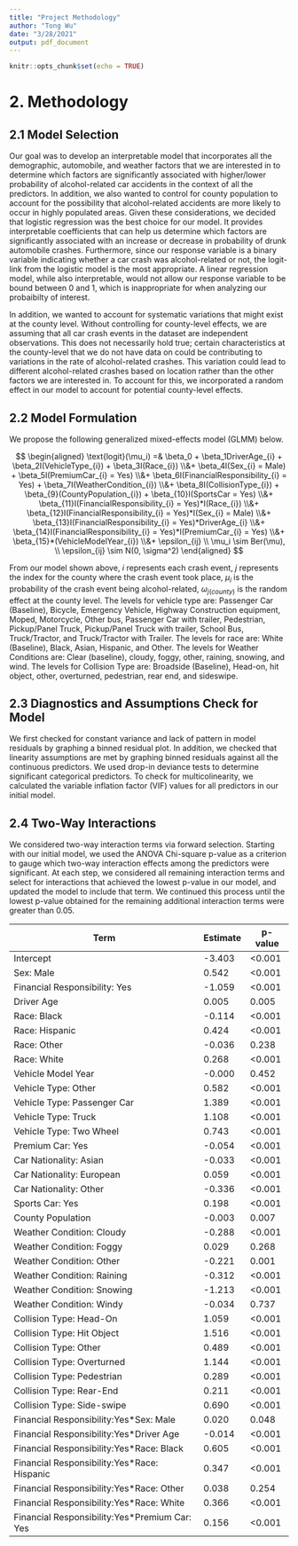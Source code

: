 ```yaml
---
title: "Project Methodology"
author: "Tong Wu"
date: "3/28/2021"
output: pdf_document
---
```


```r
knitr::opts_chunk$set(echo = TRUE)
```

# 2. Methodology
## 2.1 Model Selection

Our goal was to develop an interpretable model that incorporates all the demographic, automobile, and weather factors that we are interested in to determine which factors are significantly associated with higher/lower probability of alcohol-related car accidents in the context of all the predictors. In addition, we also wanted to control for county population to account for the possibility that alcohol-related accidents are more likely to occur in highly populated areas. Given these considerations, we decided that logistic regression was the best choice for our model. It provides interpretable coefficients that can help us determine which factors are significantly associated with an increase or decrease in probability of drunk automobile crashes. Furthermore, since our response variable is a binary variable indicating whether a car crash was alcohol-related or not, the logit-link from the logistic model is the most appropriate. A linear regression model, while also interpretable, would not allow our response variable to be bound between 0 and 1, which is inappropriate for when analyzing our probaibilty of interest.

In addition, we wanted to account for systematic variations that might exist at the county level. Without controlling for county-level effects, we are assuming that all car crash events in the dataset are independent observations. This does not necessarily hold true; certain characteristics at the county-level that we do not have data on could be contributing to variations in the rate of alcohol-related crashes. This variation could lead to different alcohol-related crashes based on location rather than the other factors we are interested in. To account for this, we incorporated a random effect in our model to account for potential county-level effects. 

## 2.2 Model Formulation

We propose the following generalized mixed-effects model (GLMM) below.

$$
\begin{aligned}
\text{logit}(\mu_i) =& \beta_0 + \beta_1DriverAge_{i} + \beta_2I(VehicleType_{i}) + \beta_3I(Race_{i}) \\&+ \beta_4I(Sex_{i} = Male) + \beta_5I(PremiumCar_{i} = Yes) \\&+ \beta_6I(FinancialResponsibility_{i} = Yes) + \beta_7I(WeatherCondition_{i}) 
\\&+ \beta_8I(CollisionType_{i}) + \beta_{9}(CountyPopulation_{i}) + \beta_{10}I(SportsCar = Yes)
\\&+ \beta_{11}I(FinancialResponsibility_{i} = Yes)*I(Race_{i})
\\&+ \beta_{12}I(FinancialResponsibility_{i} = Yes)*I(Sex_{i} = Male)
\\&+ \beta_{13}I(FinancialResponsibility_{i} = Yes)*DriverAge_{i}
\\&+ \beta_{14}I(FinancialResponsibility_{i} = Yes)*I(PremiumCar_{i} = Yes)
\\&+ \beta_{15}*(VehicleModelYear_{i})
\\&+ \epsilon_{ij}
\\ 
\mu_i \sim Ber(\mu),
\\
\epsilon_{ij} \sim N(0, \sigma^2)
\end{aligned}
$$

From our model shown above, $i$ represents each crash event, $j$ represents the index for the county where the crash event took place, $\mu_{i}$ is the probability of the crash event being alcohol-related, $\omega_{j(county)}$ is the random effect at the county level. The levels for vehicle type are: Passenger Car (Baseline), Bicycle, Emergency Vehicle, Highway Construction equipment, Moped, Motorcycle, Other bus, Passenger Car with trailer, Pedestrian, Pickup/Panel Truck, Pickup/Panel Truck with trailer, School Bus, Truck/Tractor, and Truck/Tractor with Trailer. The levels for race are: White (Baseline), Black, Asian, Hispanic, and Other. The levels for Weather Conditions are: Clear (baseline), cloudy, foggy, other, raining, snowing, and wind. The levels for Collision Type are: Broadside (Baseline), Head-on, hit object, other, overturned, pedestrian, rear end, and sideswipe.

## 2.3 Diagnostics and Assumptions Check for Model

We first checked for constant variance and lack of pattern in model residuals by graphing a binned residual plot. In addition, we checked that linearity assumptions are met by graphing binned residuals against all the continuous predictors. We used drop-in deviance tests to determine significant categorical predictors. To check for multicolinearity, we calculated the variable inflation factor (VIF) values for all predictors in our initial model.


## 2.4 Two-Way Interactions

We considered two-way interaction terms via forward selection. Starting with our initial model, we used the ANOVA Chi-square p-value as a criterion to gauge which two-way interaction effects among the predictors were significant. At each step, we considered all remaining interaction terms and select for interactions that achieved the lowest p-value in our model, and updated the model to include that term. We continued this process until the lowest p-value obtained for the remaining additional interaction terms were greater than 0.05. 

| Term | Estimate | p-value |
|-------|--------|-------|
|Intercept | -3.403 | <0.001 |
| Sex: Male | 0.542 | <0.001 |
| Financial Responsibility: Yes | -1.059 | <0.001 |
| Driver Age | 0.005 | 0.005 | <0.001 |
| Race: Black | -0.114 | <0.001 |
| Race: Hispanic | 0.424 | <0.001 |
| Race: Other | -0.036 | 0.238 |
| Race: White | 0.268 | <0.001 |
| Vehicle Model Year | -0.000 | 0.452 |
| Vehicle Type: Other | 0.582 | <0.001 |
| Vehicle Type: Passenger Car | 1.389 | <0.001 |
| Vehicle Type: Truck | 1.108 | <0.001 |
| Vehicle Type: Two Wheel | 0.743 | <0.001 |
| Premium Car: Yes | -0.054 | <0.001 |
| Car Nationality: Asian | -0.033 | <0.001 |
| Car Nationality: European | 0.059 | <0.001 |
| Car Nationality: Other | -0.336 | <0.001 |
| Sports Car: Yes | 0.198 | <0.001 |
| County Population | -0.003 | 0.007 |
| Weather Condition: Cloudy | -0.288 | <0.001 |
| Weather Condition: Foggy | 0.029 | 0.268 |
| Weather Condition: Other | -0.221 | 0.001 |
| Weather Condition: Raining | -0.312 | <0.001 |
| Weather Condition: Snowing | -1.213 | <0.001 |
| Weather Condition: Windy | -0.034 | 0.737 |
| Collision Type: Head-On | 1.059 | <0.001 |
| Collision Type: Hit Object | 1.516 | <0.001 |
| Collision Type: Other | 0.489 | <0.001 |
| Collision Type: Overturned | 1.144 | <0.001 |
| Collision Type: Pedestrian | 0.289 | <0.001 |
| Collision Type: Rear-End | 0.211 | <0.001 |
| Collision Type: Side-swipe | 0.690 | <0.001 |
| Financial Responsibility:Yes*Sex: Male | 0.020 | 0.048 |
| Financial Responsibility:Yes*Driver Age | -0.014 | <0.001 |
| Financial Responsibility:Yes*Race: Black | 0.605 | <0.001 |
| Financial Responsibility:Yes*Race: Hispanic | 0.347 | <0.001 |
| Financial Responsibility:Yes*Race: Other | 0.038 | 0.254 |
| Financial Responsibility:Yes*Race: White | 0.366 | <0.001 |
| Financial Responsibility:Yes*Premium Car: Yes | 0.156 | <0.001 |
